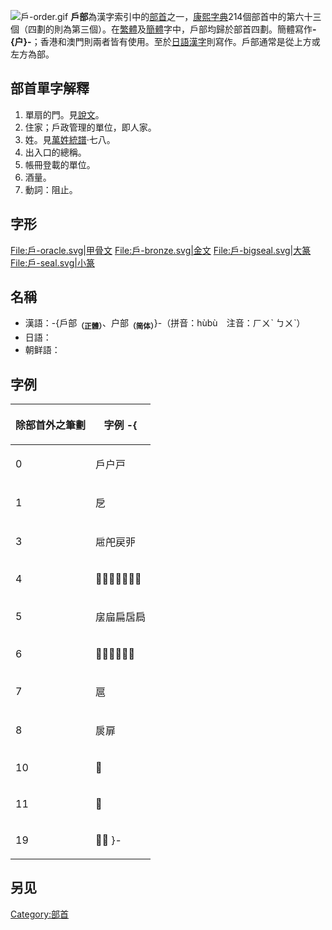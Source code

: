 {{otheruses|subject=部首|戶部 (官署)}}
[[File:戶-order.gif|thumb]]
'''戶部'''為漢字索引中的[[部首|部首]]之一，[[康熙字典|康熙字典]]214個部首中的第六十三個（四劃的則為第三個）。在[[繁體|繁體]]及[[簡體|簡體]]字中，戶部均歸於部首四劃。簡體寫作'''-{户}-'''；香港和澳門則兩者皆有使用。至於[[日語漢字|日語漢字]]則寫作'''{{lang|ja|戸部}}'''。戶部通常是從上方或左方為部。

== 部首單字解釋 ==

# 單扇的門。見[[說文|說文]]。
# 住家；戶政管理的單位，即人家。
# 姓。見[[萬姓統譜|萬姓統譜]]·七八。
# 出入口的總稱。
# 帳冊登載的單位。
# 酒量。
# 動詞：阻止。

== 字形 ==
<gallery>
File:戶-oracle.svg|甲骨文
File:戶-bronze.svg|金文
File:戶-bigseal.svg|大篆
File:戶-seal.svg|小篆
</gallery>

==名稱==
* 漢語：-{戶部<sub>'''（正體）'''</sub>、户部<sub>'''（简体）'''</sub>}-（拼音：hùbù　注音：ㄏㄨˋ ㄅㄨˋ）
* 日語：{{lang|ja|戸部（こぶ）}}
* 朝鲜語：{{lang|ko|호부（戶部）}}

==字例==
{| border="1" cellpadding="3" cellspacing="0" style="border-collapse: collapse;text-align:left;"
! 除部首外之筆劃 !! 字例
-{
|----
| 0 || 戶户戸
|----
| 1 || 戹
|----
| 3 || 㦾戺戻戼
|----
| 4 || 𢨵㦿㧀戽戾房所
|----
| 5 || 㧁㧂扁扂扃
|----
| 6 || 𢩊𢩉扄扅扆扇
|----
| 7 || 扈
|----
| 8 || 扊扉
|----
| 10 || 𢩛
|----
| 11 || 𢩜
|----
| 19 || 𢩣𢩤
}-
|}

==另见==
{{wiktionary|戶}}

{{康熙部首}}
{{简体中文部首}}
{{lang-stub}}

[[Category:部首|Category:部首]]